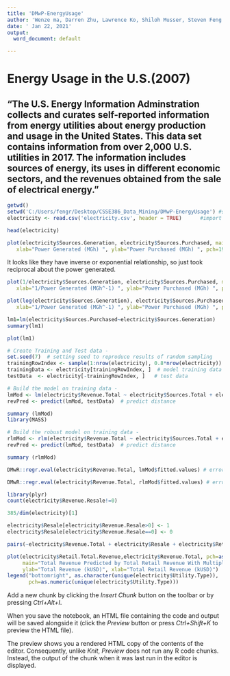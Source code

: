 ```yaml
---
title: 'DMwP-EnergyUsage'
author: 'Wenze ma, Darren Zhu, Lawrence Ko, Shiloh Musser, Steven Feng'
date: ' Jan 22, 2021'
output:
  word_document: default

---
```


# Energy Usage in the U.S.(2007)
## "The U.S. Energy Information Adminstration collects and curates self-reported information from energy utilities about energy production and usage in the United States. This data set contains information from over 2,000 U.S. utilities in 2017. The information includes sources of energy, its uses in different economic sectors, and the revenues obtained from the sale of electrical energy."


```r
getwd()
setwd('C:/Users/fengr/Desktop/CSSE386_Data_Mining/DMwP-EnergyUsage') #set to the folder where the data is saved
electricity <- read.csv('electricity.csv', header = TRUE)      #import the data to the R session
```
```r
head(electricity)
```
```r
plot(electricity$Sources.Generation, electricity$Sources.Purchased, main="Relationship Between Net Generation and Purchase of Power (in MGh)",
   xlab="Power Generated (MGh) ", ylab="Power Purchased (MGh) ", pch=19)
```
It looks like they have inverse or exponential relationship, so just took reciprocal about the power generated.

```r
plot(1/electricity$Sources.Generation, electricity$Sources.Purchased, main="Relationship Between Net Generation and Purchase of Power (in MGh)",
   xlab="1/Power Generated (MGh^-1) ", ylab="Power Purchased (MGh) ", pch=19)
```

```r
plot(log(electricity$Sources.Generation), electricity$Sources.Purchased, main="Relationship Between Net Generation and Purchase of Power (in MGh)",
   xlab="1/Power Generated (MGh^-1) ", ylab="Power Purchased (MGh) ", pch=19)
```

```r
lm1=lm(electricity$Sources.Purchased~electricity$Sources.Generation)
summary(lm1)
```
```r
plot(lm1)
```
```r
# Create Training and Test data -
set.seed(7)  # setting seed to reproduce results of random sampling
trainingRowIndex <- sample(1:nrow(electricity), 0.8*nrow(electricity))  # row indices for training data
trainingData <- electricity[trainingRowIndex, ]  # model training data
testData  <- electricity[-trainingRowIndex, ]   # test data
```

```r
# Build the model on training data -
lmMod <- lm(electricity$Revenue.Total ~ electricity$Sources.Total + electricity$Retail.Total.Revenue + electricity$Retail.Total.Sales + electricity$Retail.Total.Customers, data=trainingData)  # build the model
revPred <- predict(lmMod, testData)  # predict distance
```

```r
summary (lmMod)
library(MASS)
```
```r

# Build the robust model on training data -
rlmMod <- rlm(electricity$Revenue.Total ~ electricity$Sources.Total + electricity$Retail.Total.Revenue + electricity$Retail.Total.Sales + electricity$Retail.Total.Customers, data=trainingData, maxit=40, psi=psi.bisquare)  # build the model
revPred <- predict(lmMod, testData)  # predict distance
```

```r
summary (rlmMod)
```
```r
DMwR::regr.eval(electricity$Revenue.Total, lmMod$fitted.values) # error for the above lm model
```
```r
DMwR::regr.eval(electricity$Revenue.Total, rlmMod$fitted.values) # error for the above rlm model
```
```r
library(plyr)
count(electricity$Revenue.Resale!=0)

```
```r
385/dim(electricity)[1]
```
```r
electricity$Resale[electricity$Revenue.Resale>0] <- 1
electricity$Resale[electricity$Revenue.Resale==0] <- 0
```

```r
pairs(~electricity$Revenue.Total + electricity$Resale + electricity$Retail.Total.Revenue + electricity$Retail.Total.Sales + electricity$Retail.Total.Customers)
```

```r

plot(electricity$Retail.Total.Revenue,electricity$Revenue.Total, pch=as.numeric(electricity$Utility.Type),
     main="Total Revenue Predicted by Total Retail Revenue With Multiple Util Type",
     ylab="Total Revenue (kUSD)", xlab="Total Retail Revenue (kUSD)")
legend("bottomright", as.character(unique(electricity$Utility.Type)), 
       pch=as.numeric(unique(electricity$Utility.Type)))
```
Add a new chunk by clicking the *Insert Chunk* button on the toolbar or by pressing *Ctrl+Alt+I*.

When you save the notebook, an HTML file containing the code and output will be saved alongside it (click the *Preview* button or press *Ctrl+Shift+K* to preview the HTML file).

The preview shows you a rendered HTML copy of the contents of the editor. Consequently, unlike *Knit*, *Preview* does not run any R code chunks. Instead, the output of the chunk when it was last run in the editor is displayed.
